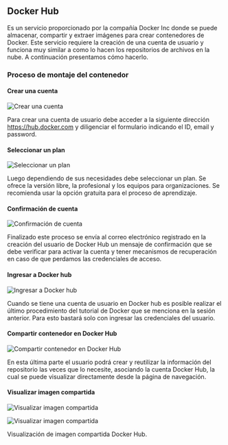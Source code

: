 ## **Docker Hub**

Es un servicio proporcionado por la compañía Docker Inc donde se puede almacenar, compartir y extraer imágenes para crear contenedores de Docker. Este servicio requiere la creación de una cuenta de usuario y funciona muy similar a como lo hacen los repositorios de archivos en la nube. A continuación presentamos cómo hacerlo.

### **Proceso de montaje del contenedor**

#### **Crear una cuenta**

![Crear una cuenta](/images/contenedores/defectiveImage_2.png)

Para crear una cuenta de usuario debe acceder a la siguiente dirección https://hub.docker.com y diligenciar el formulario indicando el ID, email y password.


#### **Seleccionar un plan**

![Seleccionar un plan](/images/contenedores/014.png)

Luego dependiendo de sus necesidades debe seleccionar un plan. Se ofrece la versión libre, la profesional y los equipos para organizaciones. Se recomienda usar la opción gratuita para el proceso de aprendizaje.

#### **Confirmación de cuenta**

![Confirmación de cuenta](/images/contenedores/015.png)

Finalizado este proceso se envía al correo electrónico registrado en la creación del usuario de Docker Hub un mensaje de confirmación que se debe verificar para activar la cuenta y tener mecanismos de recuperación en caso de que perdamos las credenciales de acceso.

#### **Ingresar a Docker hub**

![Ingresar a Docker hub](/images/contenedores/016.png)

Cuando se tiene una cuenta de usuario en Docker hub es posible realizar el último procedimiento del tutorial de Docker que se menciona en la sesión anterior. Para esto bastará solo con ingresar las credenciales del usuario.

#### **Compartir contenedor en Docker Hub**

![Compartir contenedor en Docker Hub](/images/contenedores/017.png)

En esta última parte el usuario podrá crear y reutilizar la información del repositorio las veces que lo necesite, asociando la cuenta Docker Hub, la cual se puede visualizar directamente desde la página de navegación.

#### **Visualizar imagen compartida**

![Visualizar imagen compartida](/images/contenedores/018.png)

![Visualizar imagen compartida](/images/contenedores/019.png)

Visualización de imagen compartida Docker Hub.


